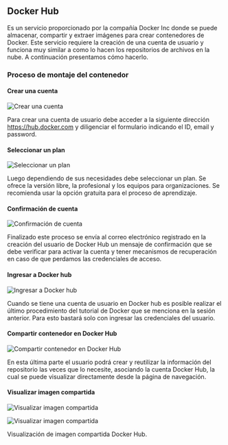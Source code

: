 ## **Docker Hub**

Es un servicio proporcionado por la compañía Docker Inc donde se puede almacenar, compartir y extraer imágenes para crear contenedores de Docker. Este servicio requiere la creación de una cuenta de usuario y funciona muy similar a como lo hacen los repositorios de archivos en la nube. A continuación presentamos cómo hacerlo.

### **Proceso de montaje del contenedor**

#### **Crear una cuenta**

![Crear una cuenta](/images/contenedores/defectiveImage_2.png)

Para crear una cuenta de usuario debe acceder a la siguiente dirección https://hub.docker.com y diligenciar el formulario indicando el ID, email y password.


#### **Seleccionar un plan**

![Seleccionar un plan](/images/contenedores/014.png)

Luego dependiendo de sus necesidades debe seleccionar un plan. Se ofrece la versión libre, la profesional y los equipos para organizaciones. Se recomienda usar la opción gratuita para el proceso de aprendizaje.

#### **Confirmación de cuenta**

![Confirmación de cuenta](/images/contenedores/015.png)

Finalizado este proceso se envía al correo electrónico registrado en la creación del usuario de Docker Hub un mensaje de confirmación que se debe verificar para activar la cuenta y tener mecanismos de recuperación en caso de que perdamos las credenciales de acceso.

#### **Ingresar a Docker hub**

![Ingresar a Docker hub](/images/contenedores/016.png)

Cuando se tiene una cuenta de usuario en Docker hub es posible realizar el último procedimiento del tutorial de Docker que se menciona en la sesión anterior. Para esto bastará solo con ingresar las credenciales del usuario.

#### **Compartir contenedor en Docker Hub**

![Compartir contenedor en Docker Hub](/images/contenedores/017.png)

En esta última parte el usuario podrá crear y reutilizar la información del repositorio las veces que lo necesite, asociando la cuenta Docker Hub, la cual se puede visualizar directamente desde la página de navegación.

#### **Visualizar imagen compartida**

![Visualizar imagen compartida](/images/contenedores/018.png)

![Visualizar imagen compartida](/images/contenedores/019.png)

Visualización de imagen compartida Docker Hub.


